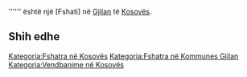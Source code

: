 {{Fshat në 
 | Emri                = Ćurdina
 | Emri (Rasa dhanore) = 
 | Figura              = 
 | Shteti              = Kosovës
 | Komuna              = Gjilan
 | Kodi postar         = 
 | Sipërfaqja          = 
 | Popullsia           = 0
 | Regj. i popullsisë  = 
 | Dend. e popullsisë  = 
 | Faqja zyrtare       = 
 <!--- Koordinatat ----> 
 | Gjerësia            = 42.3075
 | Gjatësia            = 20.41833
 | Lartësia            = 
}}
'''''' është një [Fshati] në [[ Gjilan ]] të [[ Kosovës ]].

<!-- == Gjeografia == -->
<!-- == Historia == -->
<!-- == Demografia == -->
== Shih edhe ==
{{Komuna Gjilan}}
{{Kosovo-Administrata-Cung}}

[[Kategoria:Fshatra në Kosovës]]
[[Kategoria:Fshatra në Kommunes Gjilan]]
[[Kategoria:Vendbanime në Kosovës]]